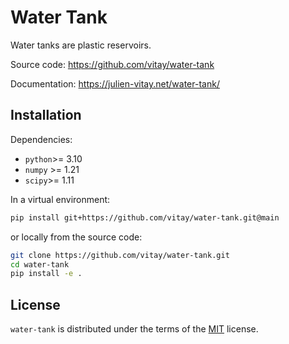 # Water Tank 

Water tanks are plastic reservoirs.

Source code: <https://github.com/vitay/water-tank>

Documentation: <https://julien-vitay.net/water-tank/>

## Installation

Dependencies:

* `python`>= 3.10
* `numpy` >= 1.21
* `scipy`>= 1.11

In a virtual environment:

```bash
pip install git+https://github.com/vitay/water-tank.git@main
```

or locally from the source code:

```bash
git clone https://github.com/vitay/water-tank.git
cd water-tank
pip install -e .
```

## License

`water-tank` is distributed under the terms of the [MIT](https://spdx.org/licenses/MIT.html) license.
